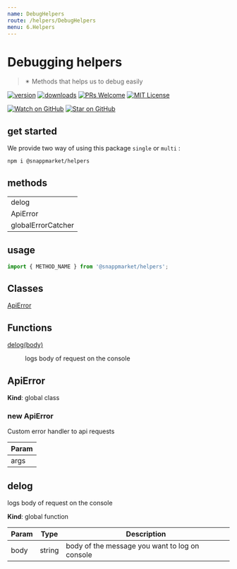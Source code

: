 ```yaml
---
name: DebugHelpers
route: /helpers/DebugHelpers
menu: 6.Helpers
---
```



# Debugging helpers
> ✴ Methods that helps us to debug easily

[![version](https://img.shields.io/npm/v/@snappmarket/helpers.svg?style=flat-square)](https://www.npmjs.com/package/@snappmarket/helpers)
[![downloads](https://img.shields.io/npm/dm/@snappmarket/helpers.svg?style=flat-square)](https://www.npmtrends.com/@snappmarket/helpers)
[![PRs Welcome](https://img.shields.io/badge/PRs-welcome-brightgreen.svg?style=flat-square)](http://makeapullrequest.com)
[![MIT License](https://img.shields.io/npm/l/@snappmarket/helpers.svg?style=flat-square)](https://github.com/snappmarket/frontend-toolbox/blob/develop/packages/ui/index.mdx)

[![Watch on GitHub](https://img.shields.io/github/watchers/snappmarket/frontend-toolbox.svg?style=social)](https://github.com/snappmarket/frontend-toolbox/watchers)
[![Star on GitHub](https://img.shields.io/github/stars/snappmarket/frontend-toolbox.svg?style=social)](https://github.com/snappmarket/frontend-toolbox/stargazers)

## get started
We provide two way of using this package `single` or `multi` :
```bash
npm i @snappmarket/helpers
```


## methods
|        |
| ------ |
| delog                                                 |
| ApiError                                                 |
| globalErrorCatcher                                                 |

## usage
```javascript
import { METHOD_NAME } from '@snappmarket/helpers';
```

<!-- doc -->


## Classes

<dl>
<dt><a href="#ApiError">ApiError</a></dt>
<dd></dd>
</dl>

## Functions

<dl>
<dt><a href="#delog">delog(body)</a></dt>
<dd><p>logs body of request on the console</p>
</dd>
</dl>

<a name="ApiError"></a>

## ApiError
**Kind**: global class
<a name="new_ApiError_new"></a>

### new ApiError
Custom error handler to api requests


| Param |
| --- |
| args |

<a name="delog"></a>

## delog
logs body of request on the console

**Kind**: global function

| Param | Type | Description |
| --- | --- | --- |
| body | string | body of the message you want to log on console |

